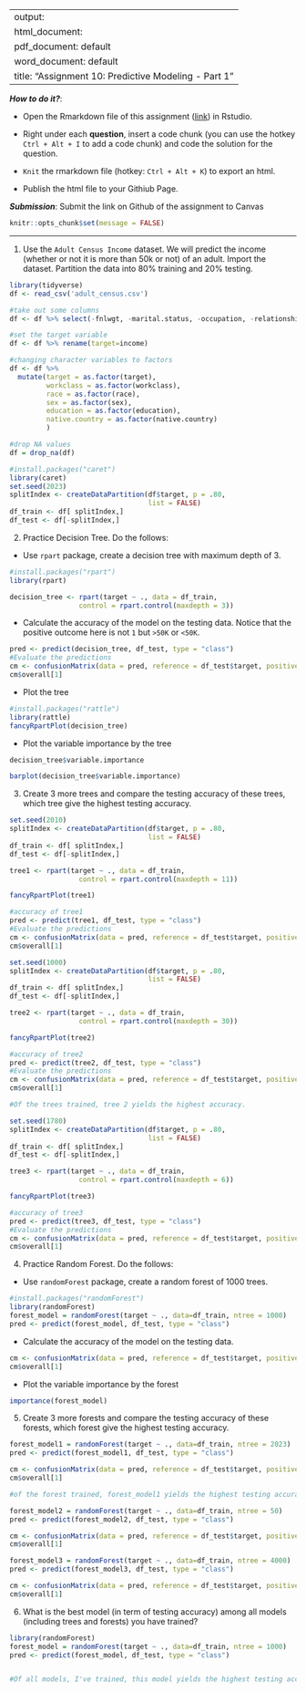 
---
output: 
  html_document:
  pdf_document: default
  word_document: default
title: "Assignment 10: Predictive Modeling - Part 1"
---

***How to do it?***: 

- Open the Rmarkdown file of this assignment ([link](assignment10.Rmd)) in Rstudio. 

- Right under each **question**, insert  a code chunk (you can use the hotkey `Ctrl + Alt + I` to add a code chunk) and code the solution for the question. 

- `Knit` the rmarkdown file (hotkey: `Ctrl + Alt + K`) to export an html.  

-  Publish the html file to your Githiub Page. 

***Submission***: Submit the link on Github of the assignment to Canvas

```r
knitr::opts_chunk$set(message = FALSE)
```


-------

1. Use the `Adult Census Income` dataset.  We will predict the income (whether or not it is more than 50k or not) of an adult. Import the dataset.  Partition the data into 80% training and 20% testing.  

```r
library(tidyverse)
df <- read_csv('adult_census.csv')
```

```r
#take out some columns 
df <- df %>% select(-fnlwgt, -marital.status, -occupation, -relationship, -capital.gain, -capital.loss)

#set the target variable 
df <- df %>% rename(target=income)
```

```r
#changing character variables to factors 
df <- df %>% 
  mutate(target = as.factor(target),
         workclass = as.factor(workclass),
         race = as.factor(race),
         sex = as.factor(sex),
         education = as.factor(education),
         native.country = as.factor(native.country)
         )

#drop NA values 
df = drop_na(df)
```

```r
#install.packages("caret")
library(caret)
set.seed(2023)
splitIndex <- createDataPartition(df$target, p = .80, 
                                  list = FALSE)
df_train <- df[ splitIndex,]
df_test <- df[-splitIndex,]
```

2. Practice Decision Tree.  Do the follows:

  - Use `rpart` package, create a decision tree with maximum depth of 3. 
```r
#install.packages("rpart")
library(rpart)

decision_tree <- rpart(target ~ ., data = df_train,
                 control = rpart.control(maxdepth = 3))
```
  
  
  - Calculate the accuracy of the model on the testing data. Notice that the positive outcome here is not `1` but `>50K` or `<50K`. 
```r
pred <- predict(decision_tree, df_test, type = "class")
#Evaluate the predictions
cm <- confusionMatrix(data = pred, reference = df_test$target, positive = ">50K")
cm$overall[1]
```

  
  - Plot the tree
```r
#install.packages("rattle")
library(rattle)
fancyRpartPlot(decision_tree)
```

  
  - Plot the variable importance by the tree
```r
decision_tree$variable.importance
```

```r
barplot(decision_tree$variable.importance)
```
  
3. Create 3 more trees and compare the testing accuracy of these trees, which tree give the highest testing accuracy.
```r
set.seed(2010)
splitIndex <- createDataPartition(df$target, p = .80, 
                                  list = FALSE)
df_train <- df[ splitIndex,]
df_test <- df[-splitIndex,]

tree1 <- rpart(target ~ ., data = df_train,
                 control = rpart.control(maxdepth = 11))

fancyRpartPlot(tree1)
```

```r
#accuracy of tree1 
pred <- predict(tree1, df_test, type = "class")
#Evaluate the predictions
cm <- confusionMatrix(data = pred, reference = df_test$target, positive = ">50K")
cm$overall[1]
```


```r
set.seed(1000)
splitIndex <- createDataPartition(df$target, p = .80, 
                                  list = FALSE)
df_train <- df[ splitIndex,]
df_test <- df[-splitIndex,]

tree2 <- rpart(target ~ ., data = df_train,
                 control = rpart.control(maxdepth = 30))

fancyRpartPlot(tree2)
```

```r
#accuracy of tree2
pred <- predict(tree2, df_test, type = "class")
#Evaluate the predictions
cm <- confusionMatrix(data = pred, reference = df_test$target, positive = ">50K")
cm$overall[1]

#Of the trees trained, tree 2 yields the highest accuracy.
```

```r
set.seed(1780)
splitIndex <- createDataPartition(df$target, p = .80, 
                                  list = FALSE)
df_train <- df[ splitIndex,]
df_test <- df[-splitIndex,]

tree3 <- rpart(target ~ ., data = df_train,
                 control = rpart.control(maxdepth = 6))

fancyRpartPlot(tree3)
```

```r
#accuracy of tree3
pred <- predict(tree3, df_test, type = "class")
#Evaluate the predictions
cm <- confusionMatrix(data = pred, reference = df_test$target, positive = ">50K")
cm$overall[1]
```

4. Practice Random Forest.  Do the follows: 

  - Use `randomForest` package, create a random forest of 1000 trees. 
  
```r
#install.packages("randomForest")
library(randomForest)
forest_model = randomForest(target ~ ., data=df_train, ntree = 1000)
pred <- predict(forest_model, df_test, type = "class")
```
  
  
  - Calculate the accuracy of the model on the testing data. 
```r
cm <- confusionMatrix(data = pred, reference = df_test$target, positive = ">50K")
cm$overall[1]
```
  
  
  - Plot the variable importance by the forest
```r
importance(forest_model)
```
  

5. Create 3 more forests and compare the testing accuracy of these forests, which forest give the highest testing accuracy.

```r
forest_model1 = randomForest(target ~ ., data=df_train, ntree = 2023)
pred <- predict(forest_model1, df_test, type = "class")

cm <- confusionMatrix(data = pred, reference = df_test$target, positive = ">50K")
cm$overall[1]

#of the forest trained, forest_model1 yields the highest testing accuracy 
```

```r
forest_model2 = randomForest(target ~ ., data=df_train, ntree = 50)
pred <- predict(forest_model2, df_test, type = "class")

cm <- confusionMatrix(data = pred, reference = df_test$target, positive = ">50K", "<50K")
cm$overall[1]
```


```r
forest_model3 = randomForest(target ~ ., data=df_train, ntree = 4000)
pred <- predict(forest_model3, df_test, type = "class")

cm <- confusionMatrix(data = pred, reference = df_test$target, positive = ">50K")
cm$overall[1]
```

6. What is the best model (in term of testing accuracy) among all models (including trees and forests) you have trained?

```r
library(randomForest)
forest_model = randomForest(target ~ ., data=df_train, ntree = 1000)
pred <- predict(forest_model, df_test, type = "class")


#Of all models, I've trained, this model yields the highest testing accuracy. Accuracy :0.8126059 
```

